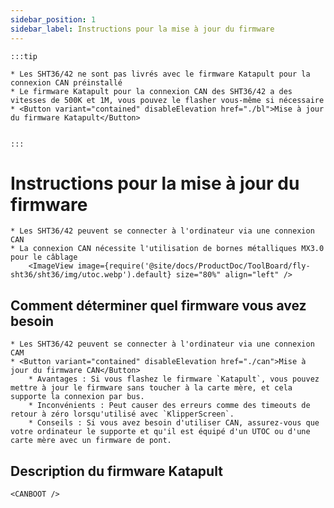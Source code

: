 ```yaml
---
sidebar_position: 1
sidebar_label: Instructions pour la mise à jour du firmware
---
```







    :::tip

    * Les SHT36/42 ne sont pas livrés avec le firmware Katapult pour la connexion CAN préinstallé
    * Le firmware Katapult pour la connexion CAN des SHT36/42 a des vitesses de 500K et 1M, vous pouvez le flasher vous-même si nécessaire
    * <Button variant="contained" disableElevation href="./bl">Mise à jour du firmware Katapult</Button>


    :::

# Instructions pour la mise à jour du firmware

    * Les SHT36/42 peuvent se connecter à l'ordinateur via une connexion CAN
    * La connexion CAN nécessite l'utilisation de bornes métalliques MX3.0 pour le câblage
        <ImageView image={require('@site/docs/ProductDoc/ToolBoard/fly-sht36/sht36/img/utoc.webp').default} size="80%" align="left" />

## Comment déterminer quel firmware vous avez besoin

    * Les SHT36/42 peuvent se connecter à l'ordinateur via une connexion CAM
    * <Button variant="contained" disableElevation href="./can">Mise à jour du firmware CAN</Button>
        * Avantages : Si vous flashez le firmware `Katapult`, vous pouvez mettre à jour le firmware sans toucher à la carte mère, et cela supporte la connexion par bus.
        * Inconvénients : Peut causer des erreurs comme des timeouts de retour à zéro lorsqu'utilisé avec `KlipperScreen`.
        * Conseils : Si vous avez besoin d'utiliser CAN, assurez-vous que votre ordinateur le supporte et qu'il est équipé d'un UTOC ou d'une carte mère avec un firmware de pont.

## Description du firmware Katapult

    <CANBOOT />